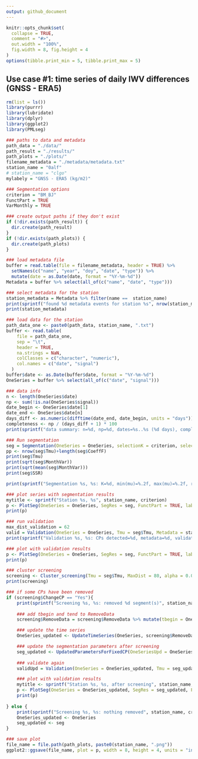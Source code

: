 ```yaml
---
output: github_document
---
```


<!-- use_case_1.md is generated from use_case_1.Rmd. Please edit that file -->

```r
knitr::opts_chunk$set(
  collapse = TRUE,
  comment = "#>",
  out.width = "100%",
  fig.width = 8, fig.height = 4
)
options(tibble.print_min = 5, tibble.print_max = 5)
```

## Use case #1: time series of daily IWV differences (GNSS - ERA5)

```r
rm(list = ls())
library(purrr)
library(lubridate)
library(dplyr)
library(ggplot2)
library(PMLseg)

### paths to data and metadata
path_data = "./data/"
path_result = "./results/"
path_plots = "./plots/"
filename_metadata = "./metadata/metadata.txt"
station_name = "0alf"
# station_name = "clgo"
mylabely = "GNSS - ERA5 (kg/m2)"

### Segmentation options
criterion = "BM_BJ"
FunctPart = TRUE
VarMonthly = TRUE

### create output paths if they don't exist
if (!dir.exists(path_result)) {
  dir.create(path_result)
}
if (!dir.exists(path_plots)) {
  dir.create(path_plots)
}

### load metadata file
buffer = read.table(file = filename_metadata, header = TRUE) %>% 
  setNames(c("name", "year", "doy", "date", "type")) %>% 
  mutate(date = as.Date(date, format = "%Y-%m-%d"))
Metadata = buffer %>% select(all_of(c("name", "date", "type")))

### select metadata for the station
station_metadata = Metadata %>% filter(name ==  station_name)
print(sprintf("found %d metadata events for station %s", nrow(station_metadata), station_name))
print(station_metadata)

### load data for the station
path_data_one <- paste0(path_data, station_name, ".txt")
buffer <- read.table(
    file = path_data_one,
    sep = "\t",
    header = TRUE,
    na.strings = NaN,
    colClasses = c("character", "numeric"),
    col.names = c("date", "signal")
  )
buffer$date <- as.Date(buffer$date, format = "%Y-%m-%d")
OneSeries = buffer %>% select(all_of(c("date", "signal")))

### data info
n <- length(OneSeries$date)
np <- sum(!is.na(OneSeries$signal))
date_begin <- OneSeries$date[1]
date_end <- OneSeries$date[n]
days_diff <- as.numeric(difftime(date_end, date_begin, units = "days"))
completeness <- np / (days_diff + 1) * 100
print(sprintf("data summary: n=%d, np=%d, dates=%s..%s (%d days), completeness=%.2f%%", n, np, date_begin, date_end, days_diff, completeness))

### Run segmentation
seg = Segmentation(OneSeries = OneSeries, selectionK = criterion, selectionF = FALSE, Kmax = 30)
pp <- nrow(seg$Tmu)+length(seg$CoeffF)
print(seg$Tmu)
print(sqrt(seg$MonthVar))
print(sqrt(mean(seg$MonthVar)))
print(seg$SSR)

print(sprintf("Segmentation %s, %s: K=%d, min(mu)=%.2f, max(mu)=%.2f, rms(MonthVar)=%.2f, rss(CoeffF)=%.2f, sqrt(SSR/dof)=%.2f", station_name, criterion, length(seg$Tmu$begin), min(seg$Tmu$mean), max(seg$Tmu$mean), sqrt(mean(seg$MonthVar)), sqrt(sum(seg$CoeffF^2)), sqrt(seg$SSR/(np-pp))))

### plot series with segmentation results
mytitle <- sprintf("Station %s, %s", station_name, criterion)
p <- PlotSeg(OneSeries = OneSeries, SegRes = seg, FunctPart = TRUE, labelx = "", labely = mylabely, title = mytitle)
print(p)

### run validation
max_dist_validation = 62
valid = Validation(OneSeries = OneSeries, Tmu = seg$Tmu, Metadata = station_metadata, MaxDist = max_dist_validation)
print(sprintf("Validation %s, %s: CPs detected=%d, metadata=%d, validated=%d", station_name, criterion, nrow(seg$Tmu)-1, nrow(station_metadata), sum(valid$valid)))

### plot with validation results
p <- PlotSeg(OneSeries = OneSeries, SegRes = seg, FunctPart = TRUE, labelx = "", labely = mylabely, Metadata = station_metadata, Validated_CP_Meta = valid, title = mytitle)
print(p)

### cluster screening
screening <- Cluster_screening(Tmu = seg$Tmu, MaxDist = 80, alpha = 0.05, detail = TRUE)
print(screening)

### if some CPs have been removed
if (screening$ChangeCP == "Yes"){
    print(sprintf("Screening %s, %s: removed %d segment(s)", station_name, criterion, nrow(screening$RemoveData)))
    
    ### add tbegin and tend to RemoveData
    screening$RemoveData = screening$RemoveData %>% mutate(tbegin = OneSeries$date[screening$RemoveData$begin], tend = OneSeries$date[screening$RemoveData$end])

    ### update the time series
    OneSeries_updated <- UpdateTimeSeries(OneSeries, screening$RemoveData)

    ### update the segmentation parameters after screening
    seg_updated <- UpdatedParametersForFixedCP(OneSeriesUpd = OneSeries_updated, UpdatedCP = screening$UpdatedCP, FunctPart = TRUE)
    
    ### validate again
    validUpd = Validation(OneSeries = OneSeries_updated, Tmu = seg_updated$Tmu, Metadata = station_metadata, MaxDist = max_dist_validation)

    ### plot with validation results
    mytitle <- sprintf("Station %s, %s, after screening", station_name, criterion)
    p <- PlotSeg(OneSeries = OneSeries_updated, SegRes = seg_updated, FunctPart = TRUE, labelx = NULL, labely = mylabely, Metadata = station_metadata, Validated_CP_Meta = validUpd, title = mytitle)
    print(p)
    
} else {
    print(sprintf("Screening %s, %s: nothing removed", station_name, criterion))
    OneSeries_updated <- OneSeries
    seg_updated <- seg
}

### save plot
file_name = file.path(path_plots, paste0(station_name, ".png"))
ggplot2::ggsave(file_name, plot = p, width = 8, height = 4, units = "in")
```